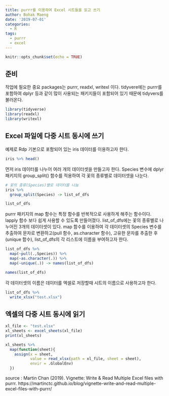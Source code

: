 ```yaml
---
title: purrr를 이용하여 Excel 시트들을 읽고 쓰기
author: Bohak Maeng
date: '2019-07-01'
categories:
  - R
tags:
  - purrr
  - excel
---
```


```r
knitr::opts_chunk$set(echo = TRUE)
```

## 준비

작업에 필요한 중요 packages는 purrr, readxl, writexl 이다. tidyvere에는 purrr를 포함하여  dplyr 등과 같이 많이 사용되는 패키지들이 포함되어 있기 때문에 tidyvers를 불러온다.

```r
library(tidyverse)
library(readxl)
library(writexl)
```

## Excel 파일에 다중 시트 동시에 쓰기

예제로 Rdp 기본으로 포함되어 있는 iris 데이터를 이용하고자 한다.

```r
iris %>% head()
```

먼저 iris 데이터를 나누어 여러 개의 데이터셋을 만들고자 한다. Species 변수에 dplyr 패키지의 group_split() 함수를 적용하여 각 꽃의 종류별로 데이터셋을 나눈다.

```r
# 꽃의 종류(Species)별로 데이터를 나눔
iris %>%
  group_split(Species) -> list_of_dfs

list_of_dfs
```

purrr 패키지의 map 함수는 특정 함수를 반복적으로 사용하게 해주는 함수이다. lapply 함수 보다 쉽게 사용할 수 있도록 만들어졌다. 
list_of_dfs에는 꽃의 종류별로 나누어진 3개의 데이터셋이 있다. map 함수를 이용하여 각 데이터셋의 Species 변수를 추출하여 문자로 변환하고(pull 함수, as.character 함수), 고유한 문자를 추출한 후(unique 함수), list_of_dfs의 각 리스트에 이름을 부여하고자 한다.

```r
list_of_dfs %>% 
  map(~pull(.,Species)) %>% 
  map(~as.character(.)) %>% 
  map(~unique(.)) -> names(list_of_dfs)

names(list_of_dfs)
```

각 데이터셋의 이름은 데이터를 엑셀로 저장할때 시트의 이름으로 사용하고자 한다.

```r
list_of_dfs %>% 
  write_xlsx("test.xlsx")
```

## 엑셀의 다중 시트 동시에 읽기

```r
xl_file <- "test.xlsx"
xl_sheets <- excel_sheets(xl_file)
print(xl_sheets)
```

```r
xl_sheets %>% 
  map(function(sheet){
    assign(x = sheet,
           value = read_xlsx(path = xl_file, sheet = sheet),
           envir = .GlobalEnv)
  })
```

source : Martin Chan (2019). Vignette: Write & Read Multiple Excel files with purrr. https://martinctc.github.io/blog/vignette-write-and-read-multiple-excel-files-with-purrr/

